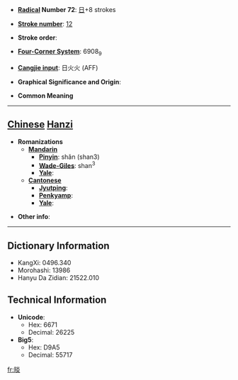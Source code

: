 * '''[[Wiktionary:Chinese radical index| Radical]] Number 72''': [[Wiktionary:Chinese radical index 日|日]]+8 strokes

* '''[[Wiktionary:Chinese total strokes index|Stroke number]]''': [[Wiktionary:Chinese total strokes index 12|12]]

* '''Stroke order''': 

* '''[[Wiktionary:Chinese four corner index|Four-Corner System]]''': 6908<sub>9</sub>

* '''[[Wiktionary:Chinese Cangjie index|Cangjie input]]''': 日火火 (AFF)

* '''Graphical Significance and Origin''': 

* '''Common Meaning'''

----

== [[Chinese]] [[Hanzi]] ==

* '''Romanizations'''
** '''[[Mandarin]]'''
*** '''[[Pinyin]]''': shǎn (shan3)
*** '''[[Wade-Giles]]''': shan<sup>3</sup>
*** '''[[Yale]]''': 
** '''[[Cantonese]]'''
*** '''[[Jyutping]]''':
*** '''[[Penkyamp]]''': 
*** '''[[Yale]]''': 

* '''Other info''': 

----

== Dictionary Information ==

* KangXi: 0496.340
* Morohashi: 13986
* Hanyu Da Zidian: 21522.010

== Technical Information ==

* '''Unicode''':
** Hex: 6671
** Decimal: 26225
* '''Big5''':
** Hex: D9A5
** Decimal: 55717

[[fr:晱]]